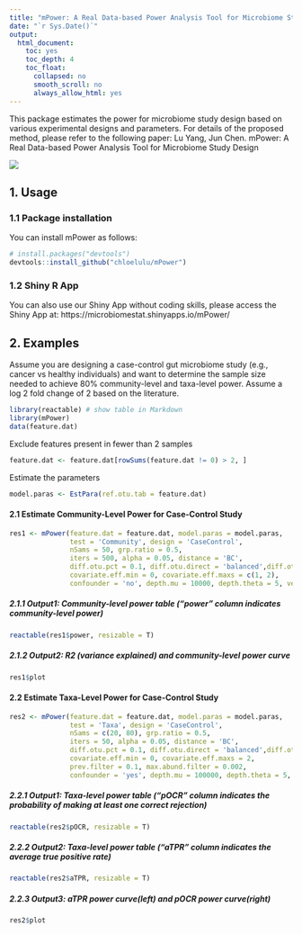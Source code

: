 ```yaml
---
title: "mPower: A Real Data-based Power Analysis Tool for Microbiome Study Design"
date: "`r Sys.Date()`"
output:
  html_document:
    toc: yes
    toc_depth: 4
    toc_float:
      collapsed: no
      smooth_scroll: no
      always_allow_html: yes
---
```


This package estimates the power for microbiome study design based on various experimental designs and parameters. For details of the proposed method, please refer to the following paper: Lu Yang, Jun Chen. mPower: A Real Data-based Power Analysis Tool for Microbiome Study Design



![ ](workflows.png)

## 1. Usage
### 1.1 Package installation

You can install mPower as follows:

``` r
# install.packages("devtools")
devtools::install_github("chloelulu/mPower")
```

### 1.2 Shiny R App

You can also use our Shiny App without coding skills, please access the Shiny App at: https://microbiomestat.shinyapps.io/mPower/

## 2. Examples

Assume you are designing a case-control gut microbiome study (e.g., cancer vs healthy individuals) and want to determine the sample size needed to achieve 80% community-level and taxa-level power. Assume a log 2 fold change of 2 based on the literature.


```r
library(reactable) # show table in Markdown
library(mPower)
data(feature.dat)
```

Exclude features present in fewer than 2 samples
```r
feature.dat <- feature.dat[rowSums(feature.dat != 0) > 2, ]
```

Estimate the parameters
```r
model.paras <- EstPara(ref.otu.tab = feature.dat)
```

#### 2.1 Estimate Community-Level Power for Case-Control Study
```r
res1 <- mPower(feature.dat = feature.dat, model.paras = model.paras,
               test = 'Community', design = 'CaseControl',
               nSams = 50, grp.ratio = 0.5,
               iters = 500, alpha = 0.05, distance = 'BC',
               diff.otu.pct = 0.1, diff.otu.direct = 'balanced',diff.otu.mode = 'random',
               covariate.eff.min = 0, covariate.eff.maxs = c(1, 2),
               confounder = 'no', depth.mu = 10000, depth.theta = 5, verbose = F)

```

##### 2.1.1 Output1: Community-level power table ("power" column indicates community-level power)
```r
reactable(res1$power, resizable = T)
```

##### 2.1.2 Output2: R2 (variance explained) and community-level power curve
```r
res1$plot
```


#### 2.2 Estimate Taxa-Level Power for Case-Control Study
```r
res2 <- mPower(feature.dat = feature.dat, model.paras = model.paras,
               test = 'Taxa', design = 'CaseControl',
               nSams = c(20, 80), grp.ratio = 0.5,
               iters = 50, alpha = 0.05, distance = 'BC',
               diff.otu.pct = 0.1, diff.otu.direct = 'balanced',diff.otu.mode = 'random',
               covariate.eff.min = 0, covariate.eff.maxs = 2,
               prev.filter = 0.1, max.abund.filter = 0.002,
               confounder = 'yes', depth.mu = 100000, depth.theta = 5, verbose = F)
```

##### 2.2.1 Output1: Taxa-level power table ("pOCR" column indicates the probability of making at least one correct rejection)
```r
reactable(res2$pOCR, resizable = T)
```

##### 2.2.2 Output2: Taxa-level power table ("aTPR" column indicates the average true positive rate)
```r
reactable(res2$aTPR, resizable = T)
```

##### 2.2.3 Output3: aTPR power curve(left) and pOCR power curve(right)

```r
res2$plot
```





